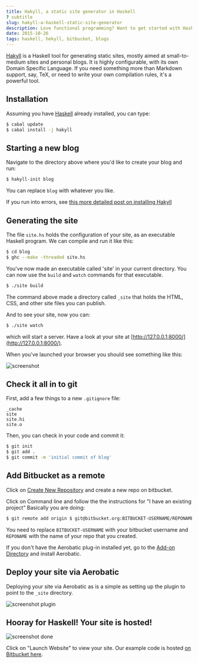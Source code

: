 ```yaml
---
title: Hakyll, a static site generator in Haskell
? subtitle
slug: hakyll-a-haskell-static-site-generator
description: Love functional programming? Want to get started with Haskell? Try out Hakyll, a static site generator.
date: 2015-10-26
tags: haskell, hekyll, bitbucket, blogs
---
```


[Hakyll](http://jaspervdj.be/hakyll/) is a Haskell tool for generating static sites, mostly aimed at small-to-medium sites and personal blogs. It is highly configurable, with its own Domain Specific Language. If you need something more than Markdown support, say, TeX, or need to write your own compilation rules, it's a powerful tool.

## Installation

Assuming you have [Haskell](https://github.com/commercialhaskell/stack#the-haskell-tool-stack) already installed, you can type:

```sh
$ cabal update
$ cabal install -j hakyll
```

## Starting a new blog

Navigate to the directory above where you'd like to create your blog and run:

```sh
$ hakyll-init blog
```

You can replace `blog` with whatever you like.

If you run into errors, see [this more detailed post on installing Hakyll](http://jaspervdj.be/hakyll/tutorials/01-installation.html)

## Generating the site

The file `site.hs` holds the configuration of your site, as an executable
Haskell program. We can compile and run it like this:

```sh
$ cd blog
$ ghc --make -threaded site.hs
```

You've now made an executable called 'site' in your current directory. You can
now use the `build` and `watch` commands for that executable.

```sh
$ ./site build
```

The command above made a directory called `_site` that holds the HTML, CSS, and other site files you can publish.

And to see your site, now you can:

```sh
$ ./site watch
```

which will start a server. Have a look at your site at
[http://127.0.0.1:8000/](http://127.0.0.1:8000/).

When you've launched your browser you should see something like this:

<img alt="screenshot" class="img-responsive marketing-feature-showcase--screenshot" src="//www.aerobatic.com/media/blog/hakyll/hakyll-default-page.png">

## Check it all in to git

First, add a few things to a new `.gitignore` file:

```
_cache
site
site.hi
site.o
```

Then, you can check in your code and commit it:

```sh
$ git init
$ git add .
$ git commit -m 'initial commit of blog'
```

## Add Bitbucket as a remote

Click on [Create New Repository](https://bitbucket.org/repo/create)
and create a new repo on bitbucket.

Click on Command line and follow the the instructions for "I have an existing project" Basically you are doing:

```sh
$ git remote add origin $ git@bitbucket.org:BITBUCKET-USERNAME/REPONAME.git
```

You need to replace `BITBUCKET-USERNAME` with your bitbucket username and `REPONAME` with the name of your repo that you created.

If you don't have the Aerobatic plug-in installed yet, go to the [Add-on Directory](https://bitbucket.org/account/addon-directory/) and install Aerobatic.

## Deploy your site via Aerobatic

Deploying your site via Aerobatic as is a simple as setting up the plugin to point to the `_site` directory.

<img alt="screenshot plugin" class="img-responsive marketing-feature-showcase--screenshot" src="//www.aerobatic.com/media/blog/hakyll/hakyll-link-repo-aerobatic.png">

## Hooray for Haskell! Your site is hosted!

<img alt="screenshot done" class="img-responsive marketing-feature-showcase--screenshot" src="//www.aerobatic.com/media/blog/hakyll/hakyll-done.png">

Click on "Launch Website" to view your site.
Our example code is hosted [on Bitbucket here](https://bitbucket.org/aerobatic/hakyll-demo/).
